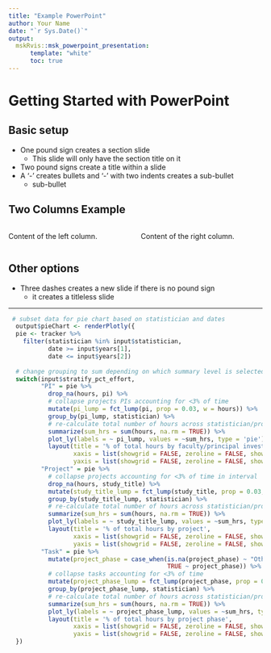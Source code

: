 ```yaml
---
title: "Example PowerPoint"
author: Your Name
date: "`r Sys.Date()`"
output:
  mskRvis::msk_powerpoint_presentation:
      template: "white"
      toc: true
---
```


# Getting Started with PowerPoint

## Basic setup

- One pound sign creates a section slide
    - This slide will only have the section title on it
- Two pound signs create a title within a slide
- A '-' creates bullets and '-' with two indents creates a sub-bullet
    - sub-bullet

## Two Columns Example

:::::: {.columns}
::: {.column width="50%"}
Content of the left column.
:::

::: {.column width="50%"}
Content of the right column.
:::
::::::

## Other options 

- Three dashes creates a new slide if there is no pound sign
    - it creates a titleless slide

---

```r
 # subset data for pie chart based on statistician and dates
  output$pieChart <- renderPlotly({
  pie <- tracker %>% 
    filter(statistician %in% input$statistician, 
           date >= input$years[1],
           date <= input$years[2])
  
  # change grouping to sum depending on which summary level is selected
  switch(input$stratify_pct_effort,
         "PI" = pie %>% 
           drop_na(hours, pi) %>% 
           # collapse projects PIs accounting for <3% of time
           mutate(pi_lump = fct_lump(pi, prop = 0.03, w = hours)) %>% 
           group_by(pi_lump, statistician) %>% 
           # re-calculate total number of hours across statistician/proj selected (have to recalc if >1 stat per proj)
           summarize(sum_hrs = sum(hours, na.rm = TRUE)) %>% 
           plot_ly(labels = ~ pi_lump, values = ~sum_hrs, type = 'pie') %>%
           layout(title = '% of total hours by faculty/principal investigator',
                  xaxis = list(showgrid = FALSE, zeroline = FALSE, showticklabels = FALSE),
                  yaxis = list(showgrid = FALSE, zeroline = FALSE, showticklabels = FALSE)),
         "Project" = pie %>% 
           # collapse projects accounting for <3% of time in interval
           drop_na(hours, study_title) %>% 
           mutate(study_title_lump = fct_lump(study_title, prop = 0.03, w = hours)) %>% 
           group_by(study_title_lump, statistician) %>% 
           # re-calculate total number of hours across statistician/proj selected (have to recalc if >1 stat per proj)
           summarize(sum_hrs = sum(hours, na.rm = TRUE)) %>% 
           plot_ly(labels = ~ study_title_lump, values = ~sum_hrs, type = 'pie') %>%
           layout(title = '% of total hours by project',
                  xaxis = list(showgrid = FALSE, zeroline = FALSE, showticklabels = FALSE),
                  yaxis = list(showgrid = FALSE, zeroline = FALSE, showticklabels = FALSE)),
         "Task" = pie %>% 
           mutate(project_phase = case_when(is.na(project_phase) ~ "Other",
                                            TRUE ~ project_phase)) %>% 
           # collapse tasks accounting for <3% of time
           mutate(project_phase_lump = fct_lump(project_phase, prop = 0.03, w = hours)) %>% 
           group_by(project_phase_lump, statistician) %>% 
           # re-calculate total number of hours across statistician/proj selected (have to recalc if >1 stat per proj)
           summarize(sum_hrs = sum(hours, na.rm = TRUE)) %>% 
           plot_ly(labels = ~ project_phase_lump, values = ~sum_hrs, type = 'pie') %>%
           layout(title = '% of total hours by project phase',
                  xaxis = list(showgrid = FALSE, zeroline = FALSE, showticklabels = FALSE),
                  yaxis = list(showgrid = FALSE, zeroline = FALSE, showticklabels = FALSE)))
  })
```
